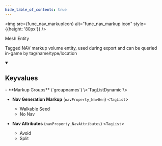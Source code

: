 ```yaml
---
hide_table_of_contents: true
---
```


<!---
!!!!!!
THIS PAGE IS AUTOGENERATED FROM GAME FGD DEFINITIONS!
DO NOT EDIT MANUALLY!
!!!!!!

In order to make edits, you can make an annotation file in /fgd_dump_overrides
-->



<img src={func_nav_markupIcon} alt="func_nav_markup icon" style={{height: '80px'}} />

Mesh Entity

Tagged NAV markup volume entity, used during export and can be queried in-game by tag/name/type/location

<details open>
<summary><h2>Keyvalues</h2></summary>
- **Markup Groups** (`groupnames`) \<`TagListDynamic`\>

- **Nav Generation Markup** (`navProperty_NavGen`) \<`TagList`\>
  - Walkable Seed 
  - No Nav 


- **Nav Attributes** (`navProperty_NavAttributes`) \<`TagList`\>
  - Avoid 
  - Split 



 </details>

